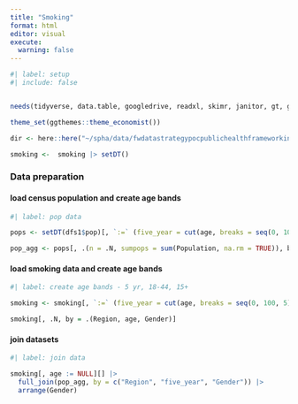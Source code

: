 ```yaml
---
title: "Smoking"
format: html
editor: visual
execute: 
  warning: false
---
```


```r
#| label: setup
#| include: false


needs(tidyverse, data.table, googledrive, readxl, skimr, janitor, gt, gtsummary, collapsibleTree, PHEindicatormethods, ggthemes, sf, tmap, ggspatial, curl, raster, stars)

theme_set(ggthemes::theme_economist())

dir <- here::here("~/spha/data/fwdatastrategypocpublichealthframeworkindicators")

smoking <-  smoking |> setDT()


```

### Data preparation

#### load census population and create age bands

```r
#| label: pop data

pops <- setDT(dfs1$pop)[, `:=` (five_year = cut(age, breaks = seq(0, 100, 5), right = FALSE), `18-44` = between(age, 18, 44), `15+` = age >= 15)][]

pop_agg <- pops[, .(n = .N, sumpops = sum(Population, na.rm = TRUE)), by = .(Region, five_year, `18-44`, `15+`,  Gender)]

```

#### load smoking data and create age bands

```r
#| label: create age bands - 5 yr, 18-44, 15+

smoking <- smoking[, `:=` (five_year = cut(age, breaks = seq(0, 100, 5), right = FALSE), `18-44` = between(age, 18, 44), `15+` = age >= 15)][]

smoking[, .N, by = .(Region, age, Gender)]

```

#### join datasets

```r
#| label: join data

smoking[, age := NULL][] |>
  full_join(pop_agg, by = c("Region", "five_year", "Gender")) |>
  arrange(Gender)

```
